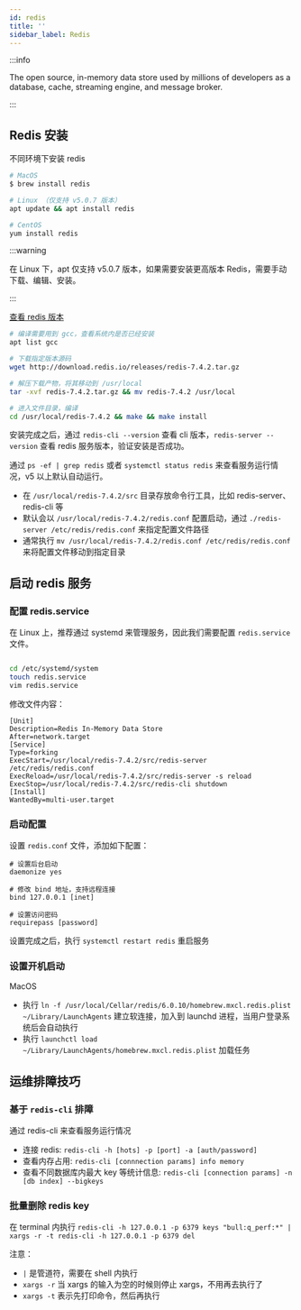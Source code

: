 ```yaml
---
id: redis
title: ''
sidebar_label: Redis
---
```


:::info

The open source, in-memory data store used by millions of developers as a database, cache, streaming engine, and message broker.

:::

## Redis 安装

不同环境下安装 redis

```sh
# MacOS
$ brew install redis

# Linux （仅支持 v5.0.7 版本）
apt update && apt install redis

# CentOS
yum install redis
```

:::warning

在 Linux 下，apt 仅支持 v5.0.7 版本，如果需要安装更高版本 Redis，需要手动下载、编辑、安装。

:::

[查看 redis 版本](http://download.redis.io/releases/)

```sh
# 编译需要用到 gcc，查看系统内是否已经安装
apt list gcc

# 下载指定版本源码
wget http://download.redis.io/releases/redis-7.4.2.tar.gz

# 解压下载产物，将其移动到 /usr/local
tar -xvf redis-7.4.2.tar.gz && mv redis-7.4.2 /usr/local

# 进入文件目录，编译
cd /usr/local/redis-7.4.2 && make && make install

```

安装完成之后，通过 `redis-cli --version` 查看 cli 版本，`redis-server --version` 查看 redis 服务版本，验证安装是否成功。

通过 `ps -ef | grep redis` 或者 `systemctl status redis` 来查看服务运行情况，v5 以上默认自动运行。

- 在 `/usr/local/redis-7.4.2/src` 目录存放命令行工具，比如 redis-server、redis-cli 等
- 默认会以 `/usr/local/redis-7.4.2/redis.conf` 配置启动，通过 `./redis-server /etc/redis/redis.conf` 来指定配置文件路径
- 通常执行 `mv /usr/local/redis-7.4.2/redis.conf /etc/redis/redis.conf` 来将配置文件移动到指定目录

## 启动 redis 服务

### 配置 redis.service

在 Linux 上，推荐通过 systemd 来管理服务，因此我们需要配置 `redis.service` 文件。

```bash

cd /etc/systemd/system
touch redis.service
vim redis.service

```

修改文件内容：

```vim
[Unit]
Description=Redis In-Memory Data Store
After=network.target
[Service]
Type=forking
ExecStart=/usr/local/redis-7.4.2/src/redis-server /etc/redis/redis.conf
ExecReload=/usr/local/redis-7.4.2/src/redis-server -s reload
ExecStop=/usr/local/redis-7.4.2/src/redis-cli shutdown
[Install]
WantedBy=multi-user.target
```

### 启动配置

设置 `redis.conf` 文件，添加如下配置：

```vim title=/etc/redis/redis.conf
# 设置后台启动
daemonize yes

# 修改 bind 地址，支持远程连接
bind 127.0.0.1 [inet]

# 设置访问密码
requirepass [password]
```

设置完成之后，执行 `systemctl restart redis` 重启服务

### 设置开机启动

MacOS

- 执行 `ln -f /usr/local/Cellar/redis/6.0.10/homebrew.mxcl.redis.plist ~/Library/LaunchAgents` 建立软连接，加入到 launchd 进程，当用户登录系统后会自动执行
- 执行 `launchctl load ~/Library/LaunchAgents/homebrew.mxcl.redis.plist` 加载任务

## 运维排障技巧

### 基于 `redis-cli` 排障

通过 redis-cli 来查看服务运行情况

- 连接 redis: `redis-cli -h [hots] -p [port] -a [auth/password]`
- 查看内存占用: `redis-cli [connnection params] info memory`
- 查看不同数据库内最大 key 等统计信息: `redis-cli [connection params] -n [db index] --bigkeys`

### 批量删除 redis key

在 terminal 内执行 `redis-cli -h 127.0.0.1 -p 6379 keys "bull:q_perf:*" | xargs -r -t redis-cli -h 127.0.0.1 -p 6379 del`

注意：

- `|` 是管道符，需要在 shell 内执行
- `xargs -r` 当 xargs 的输入为空的时候则停止 xargs，不用再去执行了
- `xargs -t` 表示先打印命令，然后再执行
